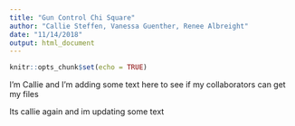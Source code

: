 ```yaml
---
title: "Gun Control Chi Square"
author: "Callie Steffen, Vanessa Guenther, Renee Albreight"
date: "11/14/2018"
output: html_document
---
```


```r
knitr::opts_chunk$set(echo = TRUE)
```

I'm Callie and I'm adding some text here to see if my collaborators can get my files

Its callie again and im updating some text 